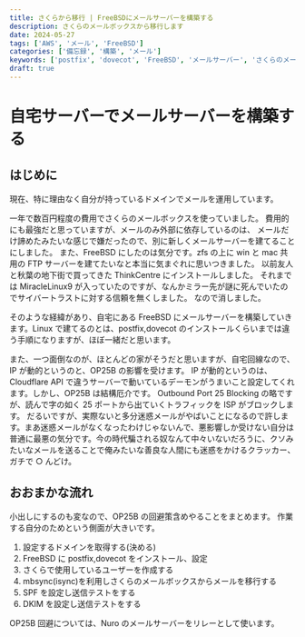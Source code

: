 ```yaml
---
title: さくらから移行 | FreeBSDにメールサーバーを構築する
description: さくらのメールボックスから移行します
date: 2024-05-27
tags: ['AWS', 'メール', 'FreeBSD']
categories: ['備忘録', '構築', 'メール']
keywords: ['postfix', 'dovecot', 'FreeBSD', 'メールサーバー', 'さくらのメールボックス', '移行']
draft: true
---
```


# 自宅サーバーでメールサーバーを構築する

## はじめに

現在、特に理由なく自分が持っているドメインでメールを運用しています。

一年で数百円程度の費用でさくらのメールボックスを使っていました。
費用的にも最強だと思っていますが、メールのみ外部に依存しているのは、
メールだけ諦めたみたいな感じで嫌だったので、別に新しくメールサーバーを建てることにしました。
また、FreeBSD にしたのは気分です。zfs の上に win と mac 共用の FTP サーバーを建てたいなと本当に気まぐれに思いつきました。
以前友人と秋葉の地下街で買ってきた ThinkCentre にインストールしました。
それまでは MiracleLinux9 が入っていたのですが、なんかミラー先が謎に死んでいたのでサイバートラストに対する信頼を無くしました。
なので消しました。

そのような経緯があり、自宅にある FreeBSD にメールサーバーを構築していきます。Linux で建てるのとは、postfix,dovecot のインストールくらいまでは違う手順になりますが、ほぼ一緒だと思います。

また、一つ面倒なのが、ほとんどの家がそうだと思いますが、自宅回線なので、IP が動的というのと、OP25B の影響を受けます。
IP が動的というのは、Cloudflare API で違うサーバーで動いているデーモンがうまいこと設定してくれます。しかし、OP25B は結構厄介です。
Outbound Port 25 Blocking の略ですが、読んで字の如く 25 ポートから出ていくトラフィックを ISP がブロックします。
だるいですが、実際ないと多分迷惑メールがやばいことになるので許します。まあ迷惑メールがなくなったわけじゃないんで、悪影響しか受けない自分は普通に最悪の気分です。今の時代騙される奴なんて中々いないだろうに、クソみたいなメールを送ることで俺みたいな善良な人間にも迷惑をかけるクラッカー、ガチで ○ んどけ。

## おおまかな流れ

小出しにするのも変なので、OP25B の回避策含めやることをまとめます。
作業する自分のためという側面が大きいです。

1. 設定するドメインを取得する(決める)
2. FreeBSD に postfix,dovecot をインストール、設定
3. さくらで使用しているユーザーを作成する
4. mbsync(isync)を利用しさくらのメールボックスからメールを移行する
5. SPF を設定し送信テストをする
6. DKIM を設定し送信テストをする

OP25B 回避については、Nuro のメールサーバーをリレーとして使います。
